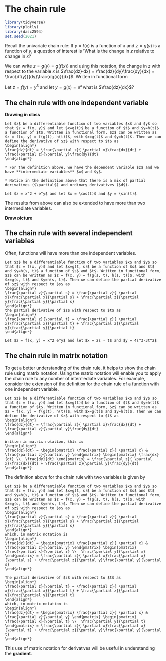# The chain rule

```r
library(tidyverse)
library(plotly)
library(dasc2594)
set.seed(2021)
```

Recall the univariate chain rule: If $y = f(x)$ is a function of $x$ and $z = g(y)$ is a function of $y$, a question of interest is "What is the change in $z$ relative to change in $x$?

We can write $z = g(y) = g(f(x))$ and using this notation, the change in $z$ with respect to the variable $x$ is $\frac{dz}{dx} = \frac{dz}{dy}\frac{dy}{dx} = \frac{df(y)}{dy}\frac{dg(x)}{dx}$. Written in functional form
\begin{align*}
(g(f(x)))' = (g \circ f)'(x) = g'(f(x)) f'(x)
\end{align*}

:::{.example}
Let $z = f(y) = y^3$ and let $y = g(x) = e^{x}$ what is $\frac{dz}{dx}$?
:::

## The chain rule with one independent variable

**Drawing in class**

```definition
Let $z$ be a differentiable function of two variables $x$ and $y$ so that $z = f(x, y)$ and let $x=g(t)$ be a function of $t$ and $y=h(t)$ a function of $t$. Written in functional form, $z$ can be written as $z = f(x, y) = f(g(t), h(t))$, with $x=g(t)$ and $y=h(t)$. Then we can define the derivative of $z$ with respect to $t$ as 
\begin{align*}
\frac{dz}{dt} = \frac{\partial z}{ \partial x}\frac{dx}{dt} + \frac{\partial z}{\partial y}\frac{dy}{dt}
\end{align*}

* For the definition above, we have the dependent variable $z$ and we have **intermediate variables** $x$ and $y$. 

* Notice in the definition above that there is a mix of partial derivatives ($\partial$) and ordinary derivatives ($d$).

```
<!-- Could be added to above definition -->
<!-- . Then $z = f(g(t), h(t))$ -->
<!-- \begin{align*} -->
<!-- f(g(t), h(t)) = \frac{dz}{dx}\frac{dx}{dt} + \frac{dz}{dy}\frac{dy}{dt} -->
<!-- \end{align*} -->

```example
Let $z = x^2 + e^y$ and let $x = \cos(t)$ and $y = \sin(t)$ 
```


The results from above can also be extended to have more than two intermediate variables. 

**Draw picture**

## The chain rule with several independent variables

Often, functions will have more than one independent variables. 

```definition
Let $z$ be a differentiable function of two variables $x$ and $y$ so that $z = f(x, y)$ and let $x=g(t, s)$ be a function of $s$ and $t$ and $y=h(s, t)$ a function of $s$ and $t$. Written in functional form, $z$ can be written as $z = f(x, y) = f(g(s, t), h(s, t))$, with $x=g(s, t)$ and $y=h(s, t)$. Then we can define the partial derivative of $z$ with respect to $s$ as 
\begin{align*}
\frac{\partial z}{\partial s} = \frac{\partial z}{ \partial x}\frac{\partial x}{\partial s} + \frac{\partial z}{\partial y}\frac{\partial y}{\partial s}
\end{align*}
the partial derivative of $z$ with respect to $t$ as 
\begin{align*}
\frac{\partial z}{\partial t} = \frac{\partial z}{ \partial x}\frac{\partial x}{\partial t} + \frac{\partial z}{\partial y}\frac{\partial y}{\partial t}
\end{align*}

```


```example
Let $z = f(x, y) = x^2 e^y$ and let $x = 2s - t$ and $y = 4s^3-3t^2$
```



<!-- ## Implicit differentiation -->

## The chain rule in matrix notation


To get a better understanding of the chain rule, it helps to show the chain rule using matrix notation. Using the matrix notation will enable you to apply the chain rule to any number of intermediate variables. For example, consider the extension of the definition for the chain rule of a function with one independent variable. 

```definition
Let $z$ be a differentiable function of two variables $x$ and $y$ so that $z = f(x, y)$ and let $x=g(t)$ be a function of $t$ and $y=h(t)$ a function of $t$. Written in functional form, $z$ can be written as $z = f(x, y) = f(g(t), h(t))$, with $x=g(t)$ and $y=h(t)$. Then we can define the derivative of $z$ with respect to $t$ as 
\begin{align*}
\frac{dz}{dt} = \frac{\partial z}{ \partial x}\frac{dx}{dt} + \frac{\partial z}{\partial y}\frac{dy}{dt}
\end{align*}

Written in matrix notation, this is 
\begin{align*}
\frac{dz}{dt} = \begin{pmatrix} \frac{\partial z}{ \partial x} & \frac{\partial z}{\partial y} \end{pmatrix} \begin{pmatrix} \frac{dx}{dt} \\  \frac{dy}{dt} \end{pmatrix} = \frac{\partial z}{ \partial x}\frac{dx}{dt} + \frac{\partial z}{\partial y}\frac{dy}{dt}
\end{align*}
```

The definition above for the chain rule with two variables is given by 
```definition
Let $z$ be a differentiable function of two variables $x$ and $y$ so that $z = f(x, y)$ and let $x=g(t, s)$ be a function of $s$ and $t$ and $y=h(s, t)$ a function of $s$ and $t$. Written in functional form, $z$ can be written as $z = f(x, y) = f(g(s, t), h(s, t))$, with $x=g(s, t)$ and $y=h(s, t)$. Then we can define the partial derivative of $z$ with respect to $s$ as 
\begin{align*}
\frac{\partial z}{\partial s} = \frac{\partial z}{ \partial x}\frac{\partial x}{\partial s} + \frac{\partial z}{\partial y}\frac{\partial y}{\partial s}
\end{align*}
which, in matrix notation is
\begin{align*}
\frac{dz}{dt} = \begin{pmatrix} \frac{\partial z}{ \partial x} & \frac{\partial z}{\partial y} \end{pmatrix} \begin{pmatrix} \frac{\partial x}{\partial s} \\  \frac{\partial y}{\partial s} \end{pmatrix} = \frac{\partial z}{ \partial x}\frac{\partial x}{\partial s} + \frac{\partial z}{\partial y}\frac{\partial y}{\partial s}
\end{align*}

The partial derivative of $z$ with respect to $t$ as 
\begin{align*}
\frac{\partial z}{\partial t} = \frac{\partial z}{ \partial x}\frac{\partial x}{\partial t} + \frac{\partial z}{\partial y}\frac{\partial y}{\partial t}
\end{align*}
which, in matrix notation is
\begin{align*}
\frac{dz}{dt} = \begin{pmatrix} \frac{\partial z}{ \partial x} & \frac{\partial z}{\partial y} \end{pmatrix} \begin{pmatrix} \frac{\partial x}{\partial t} \\  \frac{\partial y}{\partial t} \end{pmatrix} = \frac{\partial z}{ \partial x}\frac{\partial x}{\partial t} + \frac{\partial z}{\partial y}\frac{\partial y}{\partial t}
\end{align*}
```

This use of matrix notation for derivatives will be useful in understanding the **gradient**.